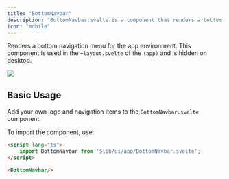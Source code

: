 ```yaml
---
title: "BottomNavbar"
description: "BottomNavbar.svelte is a component that renders a bottom navigation bar menu."
icon: "mobile"
---
```


Renders a bottom navigation menu for the app environment. 
This component is used in the `+layout.svelte` of the `(app)` and is hidden on desktop.

<Frame caption="BottomNavbar.svelte ">
  <img src="/images/components/bottomnavbar.png" />
</Frame>


## Basic Usage

Add your own logo and navigation items to the `BottomNavbar.svelte` component.

To import the component, use:
```html +layout.svelte
<script lang="ts">
    import BottomNavbar from '$lib/ui/app/BottomNavbar.svelte';
</script>

<BottomNavbar/>
```